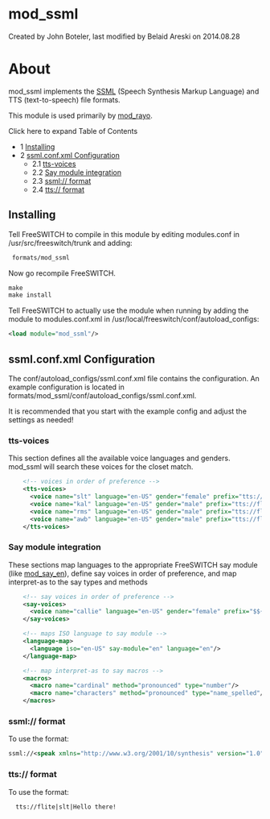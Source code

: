 
# mod_ssml 

 Created by  John Boteler, last modified by  Belaid Areski on 2014.08.28

# About

mod\_ssml implements the [SSML](http://www.w3.org/TR/speech-synthesis/) (Speech Synthesis Markup Language) and TTS (text-to-speech) file formats.

This module is used primarily by [mod\_rayo](./mod_rayo_3375450.mdx#about).

Click here to expand Table of Contents

* 1 [Installing](#installing-)
* 2 [ssml.conf.xml Configuration](#ssmlconfxml-configuration)  
   * 2.1 [tts-voices](#tts-voices)  
   * 2.2 [Say module integration](#say-module-integration)  
   * 2.3 [ssml:// format](#ssml-format)  
   * 2.4 [tts:// format](#ssml-format)

## Installing 

Tell FreeSWITCH to compile in this module by editing modules.conf in /usr/src/freeswitch/trunk and adding:

```xml
 formats/mod_ssml
```

Now go recompile FreeSWITCH.

```xml
make
make install
```

Tell FreeSWITCH to actually use the module when running by adding the module to modules.conf.xml in /usr/local/freeswitch/conf/autoload\_configs:

```xml
<load module="mod_ssml"/>
```

## ssml.conf.xml Configuration

The conf/autoload\_configs/ssml.conf.xml file contains the configuration. An example configuration is located in formats/mod\_ssml/conf/autoload\_configs/ssml.conf.xml.

It is recommended that you start with the example config and adjust the settings as needed!

### tts-voices

This section defines all the available voice languages and genders. mod\_ssml will search these voices for the closet match.

```xml
    <!-- voices in order of preference -->
    <tts-voices>
      <voice name="slt" language="en-US" gender="female" prefix="tts://flite|slt|"/>
      <voice name="kal" language="en-US" gender="male" prefix="tts://flite|kal|"/>
      <voice name="rms" language="en-US" gender="male" prefix="tts://flite|rms|"/>
      <voice name="awb" language="en-US" gender="male" prefix="tts://flite|awb|"/>
    </tts-voices>
```

### Say module integration

These sections map languages to the appropriate FreeSWITCH say module (like [mod\_say\_en](https://70.169.193.216/index.php?title=Mod%5Fsay%5Fen&action=edit&redlink=1 "Mod say en (page does not exist)")), define say voices in order of preference, and map interpret-as to the say types and methods

```xml
    <!-- say voices in order of preference -->
    <say-voices>
      <voice name="callie" language="en-US" gender="female" prefix="$${sounds_dir}/en/us/callie/"/>
    </say-voices>

    <!-- maps ISO language to say module -->
    <language-map>
      <language iso="en-US" say-module="en" language="en"/>
    </language-map>

    <!-- map interpret-as to say macros -->
    <macros>
      <macro name="cardinal" method="pronounced" type="number"/>
      <macro name="characters" method="pronounced" type="name_spelled"/>
    </macros>
```

### ssml:// format

To use the format:

```xml
ssml://<speak xmlns="http://www.w3.org/2001/10/synthesis" version="1.0" xml:lang="en-US"><p>Hello there!</p></speak>
```

### tts:// format

To use the format:

```xml
  tts://flite|slt|Hello there!
```


